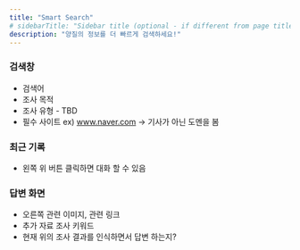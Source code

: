 ```yaml
---
title: "Smart Search"
# sidebarTitle: "Sidebar title (optional - if different from page title)"
description: "양질의 정보를 더 빠르게 검색하세요!"
---
```



### 검색창
- 검색어
- 조사 목적
- 조사 유형 - TBD
- 필수 사이트
ex) www.naver.com
-> 기사가 아닌 도멘을 봄

### 최근 기록
- 왼쪽 위 버튼 클릭하면 대화 할 수 있음

### 답변 화면
- 오른쪽 관련 이미지, 관련 링크
- 추가 자료 조사 키워드
- 현재 위의 조사 결과를 인식하면서 답변 하는지?